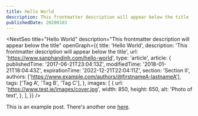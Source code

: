 ```yaml
---
title: Hello World
description: This frontmatter description will appear below the title
publishedDate: 20200103
---
```


<NextSeo
  title="Hello World"
  description="This frontmatter description will appear below the title"
  openGraph={{
    title: 'Hello World',
    description: 'This frontmatter description will appear below the title',
    url: 'https://www.sanphandinh.com/hello-world',
    type: 'article',
    article: {
      publishedTime: '2017-06-21T23:04:13Z',
      modifiedTime: '2018-01-21T18:04:43Z',
      expirationTime: '2022-12-21T22:04:11Z',
      section: 'Section II',
      authors: ['https://www.example.com/authors/@firstnameA-lastnameA'],
      tags: ['Tag A', 'Tag B', 'Tag C'],
    },
    images: [
      {
        url: 'https://www.test.ie/images/cover.jpg',
        width: 850,
        height: 650,
        alt: 'Photo of text',
      },
    ],
  }}
/>

This is an example post. There's another one [here](/posts/example-post).
